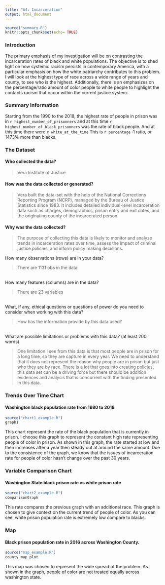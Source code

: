 ```yaml
---
title: "A4: Incarceration"
output: html_document
---
```


```r
source("summary.R")
knitr::opts_chunk$set(echo= TRUE)
```

### Introduction

The primary emphasis of my investigation will be on contrasting the incarceration rates of black and white populations. The objective is to shed light on how systemic racism persists in contemporary America, with a particular emphasis on how the white patriarchy contributes to this problem. I will look at the highest type of race across a wide range of years and county, to see who is the highest. Additionally, there is an emphasizes on the percentage/ratio amount of color people to white people to highlight the contacts racism that occur within the current justice system.

### Summary Information

Starting from the 1990 to the 2018, the highest rate of people in prison was in `r highest_number_of_prisonners` and at this time `r highest_number_of_black_prisonners` was the rate of black people. And at this time there were `r white_at_the_time` This is `r percentage` :1 ratio, or 1473% more than blacks.

### The Dataset

#### Who collected the data?

> Vera Institute of Justice

#### How was the data collected or generated?

> Vera built the data-set with the help of the National Corrections Reporting Program (NCRP), managed by the Bureau of Justice Statistics since 1983. It includes detailed individual-level incarceration data such as charges, demographics, prison entry and exit dates, and the originating county of the incarcerated person.

#### Why was the data collected?

> The purpose of collecting this data is likely to monitor and analyze trends in incarceration rates over time, assess the impact of criminal justice policies, and inform policy making decisions.

How many observations (rows) are in your data?

> There are 1131 obs in the data

\
How many features (columns) are in the data?

> There are 23 variables

\
What, if any, ethical questions or questions of power do you need to consider when working with this data?

> How has the information provide by this data used?

\
What are possible limitations or problems with this data? (at least 200 words)

> One limitation I see from this data is that most people are in prison for a long time, so they are capture in every year. We need to understand that it does not represent the reason why people are in prison but just who they are by race. There is a lot that goes into creating policies, this data set can be a driving force but there should be addition evidences and analysis that is concurrent with the finding presented in this data.

### Trends Over Time Chart

#### Washington black population rate from 1980 to 2018

```r
source("chart1_example.R") 
graph1
```

This chart represent the rate of the black population that is currently in prison. I choose this graph to represent the constant high rate representing people of color in prison. As shown in this graph, the rate started at low and then increases after a year then steady out at around the same amount. Due to the consistence of the graph, we know that the issues of incarceration rate for people of color hasn't change over the past 30 years.  


### Variable Comparison Chart

#### Washington State black prison rate vs white prison rate

```r
source("chart2_example.R") 
comparisonGraph
```

This rate compares the previous graph with an additional race. This graph is chosen to give context on the current trend of people of color. As you can see, white prison population rate is extremely low compare to blacks. 

### Map

#### Black prison population rate in 2016 across Washington County.

```r
source("map_example.R") 
county_map_plot
```

This map was chosen to represent the wide spread of the problem. As shown in the graph, people of color are not treated equally across washington state.
